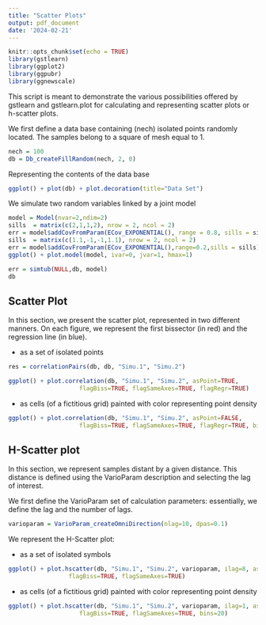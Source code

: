 ```yaml
---
title: "Scatter Plots"
output: pdf_document
date: '2024-02-21'
---
```


```r
knitr::opts_chunk$set(echo = TRUE)
library(gstlearn)
library(ggplot2)
library(ggpubr)
library(ggnewscale)
```

This script is meant to demonstrate the various possibilities offered by gstlearn and gstlearn.plot for calculating and representing scatter plots or h-scatter plots.

We first define a data base containing (nech) isolated points randomly located. The samples belong to a square of mesh equal to 1.

```r
nech = 100
db = Db_createFillRandom(nech, 2, 0)
```

Representing the contents of the data base

```r
ggplot() + plot(db) + plot.decoration(title="Data Set")
```

We simulate two random variables linked by a joint model

```r
model = Model(nvar=2,ndim=2)
sills  = matrix(c(2,1,1,2), nrow = 2, ncol = 2)
err = model$addCovFromParam(ECov_EXPONENTIAL(), range = 0.8, sills = sills)
sills  = matrix(c(1.1,-1,-1,1.1), nrow = 2, ncol = 2)
err = model$addCovFromParam(ECov_EXPONENTIAL(),range=0.2,sills = sills)
ggplot() + plot.model(model, ivar=0, jvar=1, hmax=1)
```

```r
err = simtub(NULL,db, model)
db
```

## Scatter Plot

In this section, we present the scatter plot, represented in two different manners. On each figure, we represent the first bissector (in red) and the regression line (in blue).

- as a set of isolated points

```r
res = correlationPairs(db, db, "Simu.1", "Simu.2")
```



```r
ggplot() + plot.correlation(db, "Simu.1", "Simu.2", asPoint=TRUE, 
                    flagBiss=TRUE, flagSameAxes=TRUE, flagRegr=TRUE)
```


- as cells (of a fictitious grid) painted with color representing point density

```r
ggplot() + plot.correlation(db, "Simu.1", "Simu.2", asPoint=FALSE, 
                    flagBiss=TRUE, flagSameAxes=TRUE, flagRegr=TRUE, bins=20)
```

## H-Scatter plot

In this section, we represent samples distant by a given distance. This distance is defined using the VarioParam description and selecting the lag of interest.

We first define the VarioParam set of calculation parameters: essentially, we define the lag and the number of lags.

```r
varioparam = VarioParam_createOmniDirection(nlag=10, dpas=0.1)
```

We represent the H-Scatter plot:

- as a set of isolated symbols

```r
ggplot() + plot.hscatter(db, "Simu.1", "Simu.2", varioparam, ilag=8, asPoint=TRUE, 
                 flagBiss=TRUE, flagSameAxes=TRUE)
```

- as cells (of a fictitious grid) painted with color representing point density

```r
ggplot() + plot.hscatter(db, "Simu.1", "Simu.2", varioparam, ilag=1, asPoint=FALSE, 
                    flagBiss=TRUE, flagSameAxes=TRUE, bins=20)
```

